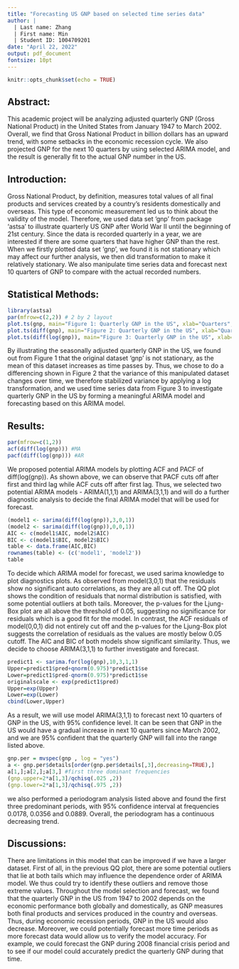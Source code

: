 ```yaml
---
title: "Forecasting US GNP based on selected time series data"
author: |
  | Last name: Zhang
  | First name: Min 
  | Student ID: 1004709201
date: "April 22, 2022"
output: pdf_document
fontsize: 10pt
---
```


```r
knitr::opts_chunk$set(echo = TRUE)
```

## Abstract:

This academic project will be analyzing adjusted quarterly GNP (Gross National Product) in the United States from January 1947 to March 2002. Overall, we find that Gross National Product in billion dollars has an upward trend, with some setbacks in the economic recession cycle. We also projected GNP for the next 10 quarters by using selected ARIMA model, and the result is generally fit to the actual GNP number in the US.  

## Introduction:

Gross National Product, by definition, measures total values of all final products and services created by a country's residents domestically and overseas. This type of economic measurement led us to think about the validity of the model. Therefore, we used data set 'gnp' from package 'astsa' to illustrate quarterly US GNP after World War II until the beginning of 21st century. Since the data is recorded quarterly in a year, we are interested if there are some quarters that have higher GNP than the rest. When we firstly plotted data set 'gnp', we found it is not stationary which may affect our further analysis, we then did transformation to make it relatively stationary. We also manipulate time series data and forecast next 10 quarters of GNP to compare with the actual recorded numbers.  

## Statistical Methods: 

```r
library(astsa)
par(mfrow=c(2,2)) # 2 by 2 layout 
plot.ts(gnp, main="Figure 1: Quarterly GNP in the US", xlab="Quarters", ylab="GNP in billion dollars")
plot.ts(diff(gnp), main="Figure 2: Quarterly GNP in the US", xlab="Quarters", ylab="Differenced GNP in billion dollars")
plot.ts(diff(log(gnp)), main="Figure 3: Quarterly GNP in the US", xlab="Quarters", ylab="diff(log(GNP)) in billion dollars")
```

By illustrating the seasonally adjusted quarterly GNP in the US, we found out from Figure 1 that the original dataset 'gnp' is not stationary, as the mean of this dataset increases as time passes by. Thus, we chose to do a differencing shown in Figure 2 that the variance of this manipulated dataset changes over time, we therefore stabilized variance by applying a log transformation, and we used time series data from Figure 3 to investigate quarterly GNP in the US by forming a meaningful ARIMA model and forecasting based on this ARIMA model. 

## Results: 

```r
par(mfrow=c(1,2))
acf(diff(log(gnp))) #MA
pacf(diff(log(gnp))) #AR
```

We proposed potential ARIMA models by plotting ACF and PACF of diff(log(gnp)). As shown above, we can observe that PACF cuts off after first and third lag while ACF cuts off after first lag. Thus, we selected two potential ARIMA models - ARIMA(1,1,1) and ARIMA(3,1,1) and will do a further diagnostic analysis to decide the final ARIMA model that will be used for forecast.

```r
(model1 <- sarima(diff(log(gnp)),3,0,1))
(model2 <- sarima(diff(log(gnp)),0,0,1))
AIC <- c(model1$AIC, model2$AIC)
BIC <- c(model1$BIC, model2$BIC)
table <- data.frame(AIC,BIC)
rownames(table) <- (c('model1', 'model2'))
table
```

To decide which ARIMA model for forecast, we used sarima knowledge to plot diagnostics plots. As observed from model(3,0,1) that the residuals show no significant auto correlations, as they are all cut off. The QQ plot shows the condition of residuals that normal distribution is satisfied, with some potential outliers at both tails. Moreover, the p-values for the Ljung-Box plot are all above the threshold of 0.05, suggesting no significance for residuals which is a good fit for the model. In contrast, the ACF residuals of model(0,0,1) did not entirely cut off and the p-values for the Ljung-Box plot suggests the correlation of residuals as the values are mostly below 0.05 cutoff. The AIC and BIC of both models show significant similarity. Thus, we decide to choose ARIMA(3,1,1) to further investigate and forecast.

```r
predict1 <- sarima.for(log(gnp),10,3,1,1)
Upper=predict1$pred+qnorm(0.975)*predict1$se
Lower=predict1$pred-qnorm(0.975)*predict1$se
originalscale <- exp(predict1$pred)
Upper=exp(Upper)
Lower=exp(Lower)
cbind(Lower,Upper)
```

As a result, we will use model ARIMA(3,1,1) to forecast next 10 quarters of GNP in the US, with 95% confidence level. It can be seen that GNP in the US would have a gradual increase in next 10 quarters since March 2002, and we are 95% confident that the quarterly GNP will fall into the range listed above. 

```r
gnp.per = mvspec(gnp , log = "yes")
a <- gnp.per$details[order(gnp.per$details[,3],decreasing=TRUE),]
a[1,];a[2,];a[3,] #first three dominant frequencies
(gnp.upper=2*a[1,3]/qchisq(.025 ,2))
(gnp.lower=2*a[1,3]/qchisq(.975 ,2))
```

we also performed a periodogram analysis listed above and found the first three predominant periods, with 95% confidence interval at frequencies 0.0178, 0.0356 and 0.0889. Overall, the periodogram has a continuous decreasing trend.

## Discussions: 

There are limitations in this model that can be improved if we have a larger dataset. First of all, in the previous QQ plot, there are some potential outliers that lie at both tails which may influence the dependence order of ARIMA model. We thus could try to identify these outliers and remove those extreme values. Throughout the model selection and forecast, we found that the quarterly GNP in the US from 1947 to 2002 depends on the economic performance both globally and domestically, as GNP measures both final products and services produced in the country and overseas. Thus, during economic recession periods, GNP in the US would also decrease. Moreover, we could potentially forecast more time periods as more forecast data would allow us to verify the model accuracy. For example, we could forecast the GNP during 2008 financial crisis period and to see if our model could accurately predict the quarterly GNP during that time. 